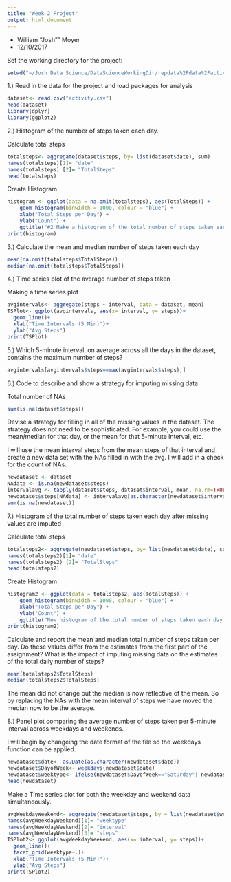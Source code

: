 ---
title: "Week 2 Project"
output: html_document
---

- William "Josh"" Moyer
- 12/10/2017

Set the working directory for the project:

```{r}
setwd("~/Josh Data Science/DataScienceWorkingDir/repdata%2Fdata%2Factivity")
```

1.) Read in the data for the project and load packages for analysis

```{r}
dataset<- read.csv("activity.csv")
head(dataset)
library(dplyr)
library(ggplot2)
```

2.) Histogram of the number of steps taken each day.

Calculate total steps

```{r}
totalsteps<- aggregate(dataset$steps, by= list(dataset$date), sum)
names(totalsteps)[1]= "date"
names(totalsteps) [2]= "TotalSteps"
head(totalsteps)                       
```

Create Histogram
```{r}
histogram <- ggplot(data = na.omit(totalsteps), aes(TotalSteps)) + 
    geom_histogram(binwidth = 1000, colour = "blue") +
    xlab("Total Steps per Day") +
    ylab("Count") +
    ggtitle("#2 Make a histogram of the total number of steps taken each day")
print(histogram)
```

3.) Calculate the mean and median number of steps taken each day

```{r}
mean(na.omit(totalsteps$TotalSteps)) 
median(na.omit(totalsteps$TotalSteps))
```

4.) Time series plot of the average number of steps taken

Making a time series plot

```{r}
avgintervals<- aggregate(steps ~ interval, data = dataset, mean)
TSPlot<- ggplot(avgintervals, aes(x= interval, y= steps))+
  geom_line()+
  xlab("Time Intervals (5 Min)")+
  ylab("Avg Steps")
print(TSPlot)
```

5.) Which 5-minute interval, on average across all the days in the dataset, contains the maximum number of steps?

```{r}
avgintervals[avgintervals$steps==max(avgintervals$steps),]
```

6.) Code to describe and show a strategy for imputing missing data

Total number of NAs

```{r}
sum(is.na(dataset$steps))
```

Devise a strategy for filling in all of the missing values in the dataset. The strategy does not need to be sophisticated. For example, you could use the mean/median for that day, or the mean for that 5-minute interval, etc.

I will use the mean interval steps from the mean steps of that interval and create a new data set with the NAs filled in with the avg.  I will add in a check for the count of NAs.  

```{r}
newdataset <- dataset
NAdata <- is.na(newdataset$steps)
intervalavg <- tapply(dataset$steps, dataset$interval, mean, na.rm=TRUE, simplify=T)
newdataset$steps[NAdata] <- intervalavg[as.character(newdataset$interval[NAdata])]
sum(is.na(newdataset))
```

7.) Histogram of the total number of steps taken each day after missing values are imputed

Calculate total steps

```{r}
totalsteps2<- aggregate(newdataset$steps, by= list(newdataset$date), sum)
names(totalsteps2)[1]= "date"
names(totalsteps2) [2]= "TotalSteps"
head(totalsteps2)                       
```

Create Histogram
```{r}
histogram2 <- ggplot(data = totalsteps2, aes(TotalSteps)) + 
    geom_histogram(binwidth = 1000, colour = "blue") +
    xlab("Total Steps per Day") +
    ylab("Count") +
    ggtitle("New histogram of the total number of steps taken each day NAs populated")
print(histogram2)
```


Calculate and report the mean and median total number of steps taken per day. Do these values differ from the estimates from the first part of the assignment? What is the impact of imputing missing data on the estimates of the total daily number of steps?

```{r}
mean(totalsteps2$TotalSteps)
median(totalsteps2$TotalSteps)
```

The mean did not change but the median is now reflective of the mean.  So by replacing the NAs with the mean interval of steps we have moved the median now to be the average.  

8.) Panel plot comparing the average number of steps taken per 5-minute interval across weekdays and weekends.

I will begin by changeing the date format of the file so the weekdays function can be applied.  

```{r}
newdataset$date<- as.Date(as.character(newdataset$date))
newdataset$DayofWeek<- weekdays(newdataset$date)
newdataset$weektype<- ifelse(newdataset$DayofWeek=="Saturday"| newdataset$DayofWeek=="Sunday", "Weekend", "Weekday")
head(newdataset)
```

Make a Time series plot for both the weekday and weekend data simultaneously.

```{r}
avgWeekdayWeekend<- aggregate(newdataset$steps, by = list(newdataset$weektype,newdataset$interval), mean)
names(avgWeekdayWeekend)[1]= "weektype"
names(avgWeekdayWeekend)[2]= "interval"
names(avgWeekdayWeekend)[3]= "steps"
TSPlot2<- ggplot(avgWeekdayWeekend, aes(x= interval, y= steps))+
  geom_line()+
  facet_grid(weektype~.)+
  xlab("Time Intervals (5 Min)")+
  ylab("Avg Steps")
print(TSPlot2)
```



